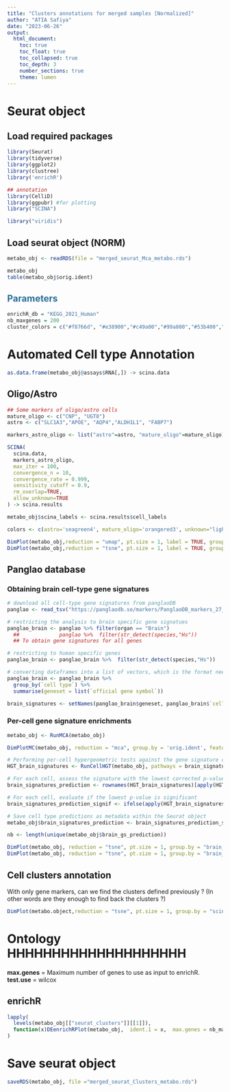 ```yaml
---
title: "Clusters annotations for merged samples [Normalized]"
author: "ATIA Safiya"
date: "2023-06-26"
output:
  html_document:
    toc: true
    toc_float: true
    toc_collapsed: true
    toc_depth: 3
    number_sections: true
    theme: lumen
---
```


# Seurat object

## Load required packages

```r
library(Seurat)
library(tidyverse)
library(ggplot2)
library(clustree)
library('enrichR')

## annotation
library(CelliD)
library(ggpubr) #for plotting
library("SCINA")

library("viridis")
```

## Load seurat object (NORM)

```r
metabo_obj <- readRDS(file = "merged_seurat_Mca_metabo.rds")

metabo_obj
table(metabo_obj$orig.ident)
```

## [ Parameters ]{style="color:#296d98;"}

```r
enrichR_db = "KEGG_2021_Human"
nb_maxgenes = 200
cluster_colors = c("#f8766d", "#e38900","#c49a00","#99a800","#53b400","#00bc56","#00c094","#00bfc4","#00b6eb","#06a4ff","#a58aff","#df70f8","#fb61d7","#ff66a8")
```

# Automated Cell type Annotation

```r
as.data.frame(metabo_obj@assays$RNA[,]) -> scina.data
```

## Oligo/Astro

```r
## Some markers of oligo/astro cells
mature_oligo <- c("CNP", "UGT8")
astro <- c("SLC1A3","APOE", "AQP4","ALDH1L1", "FABP7")

markers_astro_oligo <- list("astro"=astro, "mature_oligo"=mature_oligo)
```

```r
SCINA(
  scina.data,
  markers_astro_oligo, 
  max_iter = 100, 
  convergence_n = 10, 
  convergence_rate = 0.999, 
  sensitivity_cutoff = 0.9, 
  rm_overlap=TRUE, 
  allow_unknown=TRUE
) -> scina.results

metabo_obj$scina_labels <- scina.results$cell_labels
```

```r
colors <- c(astro='seagreen4', mature_oligo='orangered3', unknown="lightgray")

DimPlot(metabo_obj,reduction = "umap", pt.size = 1, label = TRUE, group.by = "scina_labels", label.size = 5, cols = colors)
DimPlot(metabo_obj,reduction = "tsne", pt.size = 1, label = TRUE, group.by = "scina_labels", label.size = 5, cols = colors)
```

## Panglao database

### Obtaining brain cell-type gene signatures

```r
# download all cell-type gene signatures from panglaoDB
panglao <- read_tsv("https://panglaodb.se/markers/PanglaoDB_markers_27_Mar_2020.tsv.gz")

# restricting the analysis to brain specific gene signatues
panglao_brain <- panglao %>% filter(organ == "Brain")
  ##             panglao %>%  filter(str_detect(species,"Hs"))
  ## To obtain gene signatures for all genes

# restricting to human specific genes
panglao_brain <- panglao_brain %>%  filter(str_detect(species,"Hs"))

# converting dataframes into a list of vectors, which is the format needed as input for CellID
panglao_brain <- panglao_brain %>%  
  group_by(`cell type`) %>%  
  summarise(geneset = list(`official gene symbol`))

brain_signatures <- setNames(panglao_brain$geneset, panglao_brain$`cell type`)
```

### Per-cell gene signature enrichments

```r
metabo_obj <- RunMCA(metabo_obj)
```

```r
DimPlotMC(metabo_obj, reduction = "mca", group.by = 'orig.ident', features = c("APOE"), as.text = T)
```

```r
# Performing per-cell hypergeometric tests against the gene signature collection
HGT_brain_signatures <- RunCellHGT(metabo_obj, pathways = brain_signatures, dims = 1:50, n.features = 200)

# For each cell, assess the signature with the lowest corrected p-value (max -log10 corrected p-value)
brain_signatures_prediction <- rownames(HGT_brain_signatures)[apply(HGT_brain_signatures, 2, which.max)]

# For each cell, evaluate if the lowest p-value is significant
brain_signatures_prediction_signif <- ifelse(apply(HGT_brain_signatures, 2, max)>2, yes = brain_signatures_prediction, "unassigned")

# Save cell type predictions as metadata within the Seurat object
metabo_obj$brain_signatures_prediction <- brain_signatures_prediction_signif
```

```r
nb <- length(unique(metabo_obj$brain_gs_prediction))

DimPlot(metabo_obj, reduction = "tsne", pt.size = 1, group.by = "brain_signatures_prediction", label.size = 5,cols= c(viridis(nb-1),"gray"))+ NoLegend()
DimPlot(metabo_obj, reduction = "tsne", pt.size = 1, group.by = "brain_signatures_prediction", label.size = 5,cols= c(viridis(nb-1),"gray"))
```

## Cell clusters annotation

With only gene markers, can we find the clusters defined previously ? (In other words are they enough to find back the clusters ?)

```r
DimPlot(metabo.object,reduction = "tsne", pt.size = 1, group.by = "scina_labels", label.size = 5, cols=cluster_colors)

```

# Ontology HHHHHHHHHHHHHHHHHHHH

**max.genes** = Maximum number of genes to use as input to enrichR.\
**test.use** = wilcox

## enrichR

```r
lapply(
  levels(metabo_obj[["seurat_clusters"]][[1]]),
  function(x)DEenrichRPlot(metabo_obj,  ident.1 = x,  max.genes = nb_maxgenes, return.gene.list = FALSE, enrich.database =  enrichR_db)
)
```

# Save seurat object

```r
saveRDS(metabo_obj, file ="merged_seurat_Clusters_metabo.rds")
```